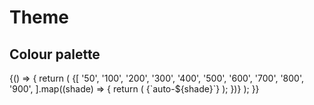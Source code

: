
<Meta title="Theme" component={Box} />

# Theme

## Colour palette

<Canvas>
  <Story name="colors">
    {() => {
      return (
        <Flex direction="row" align="center" justify="left" wrap="wrap">
          <Flex direction="column" align="center" justify="left" mr={5}>
            {[
              '50',
              '100',
              '200',
              '300',
              '400',
              '500',
              '600',
              '700',
              '800',
              '900',
            ].map((shade) => {
              return (
                <Flex
                  direction="row"
                  align="center"
                  justify="space-between"
                  key={`auto-${shade}`}
                >
                  <Box
                    bg={`auto.${shade}`}
                    h={50}
                    w={50}
                    mr={3}
                    mb={3}
                    borderRadius={50}
                    borderWidth={1}
                    borderStyle="solid"
                    borderColor="gray.500"
                  />
                  <Box w={100}>{`auto-${shade}`}</Box>
                </Flex>
              );
            })}
          </Flex>
        </Flex>
      );
    }}
  </Story>
</Canvas>

<ArgsTable story="colors" />
